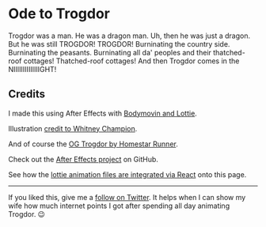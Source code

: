 


<Layout license="CC BY-NC-SA 4.0">
<Seo
	title="Trogdor the Burninator"
	image={Cover}
	description="Trogdor was a man. He was a dragon man. Uh, then he was just a dragon. But he was still Trogdor! Trogdor! Burninating the country side. Burninating the peasants. Burninating all da' peoples and their thatched-roof cottages! Thatched-roof cottages! And then Trogdor comes in the NIGHT!"
/>

<main role="main">

<Container>
<SiteHeader />
</Container>

<Trogdor />

<Container component="article">

# Ode to Trogdor

Trogdor was a man. He was a dragon man. Uh, then he was just a dragon. But he was still TROGDOR! TROGDOR! Burninating the country side. Burninating the peasants. Burninating all da' peoples and their thatched-roof cottages! Thatched-roof cottages! And then Trogdor comes in the NIIIIIIIIIIIIIIGHT!

## Credits

I made this using After Effects with [Bodymovin and Lottie](http://airbnb.io/lottie/).

Illustration [credit to Whitney Champion](https://twitter.com/shortxstack/status/1294449843658731520).

And of course the [OG Trogdor by Homestar Runner](https://youtu.be/90X5NJleYJQ).

Check out the [After Effects project](https://github.com/chadly/trogdor) on GitHub.

See how the [lottie animation files are integrated via React](https://github.com/chadly/chadly.net/blob/master/src/trogdor/index.js) onto this page.

---------------------

If you liked this, give me a [follow on Twitter](https://twitter.com/wchadly). It helps when I can show my wife how much internet points I got after spending all day animating Trogdor. 😉

</Container>
</main>
</Layout>